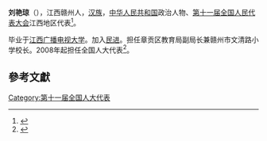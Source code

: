 '''刘艳琼'''（{{bd|1970年||}}），江西赣州人，[[汉族|汉族]]，[[中华人民共和国|中华人民共和国]]政治人物、[[第十一届全国人民代表大会|第十一届全国人民代表大会]]江西地区代表<ref>{{cite web|author=新华网|title=第十一届全国人大代表|url=http://news.xinhuanet.com/ziliao/2008-03/03/content_7708230.htm?node=36628|publisher=新华网|accessdate=2014-01-07|archive-date=2014-01-10|archive-url=https://web.archive.org/web/20140110211415/http://news.xinhuanet.com/ziliao/2008-03/03/content_7708230.htm?node=36628|dead-url=no}}</ref>。

毕业于[[江西广播电视大学|江西广播电视大学]]。加入[[民进|民进]]。担任章贡区教育局副局长兼赣州市文清路小学校长。2008年起担任全国人大代表<ref>{{cite news|title=全国人大代表信息-刘艳琼|url=http://210.82.31.1:8084/delegate/viewDelegate.action?dbid=111142|accessdate=2013-04-05|newspaper=全国人大网|archive-url=https://web.archive.org/web/20140407061850/http://www.npc.gov.cn/delegate/viewDelegate.action?dbid=111142|archive-date=2014-04-07|dead-url=yes}}</ref>。

==參考文獻==
{{reflist}}
[[Category:第十一届全国人大代表|Category:第十一届全国人大代表]]